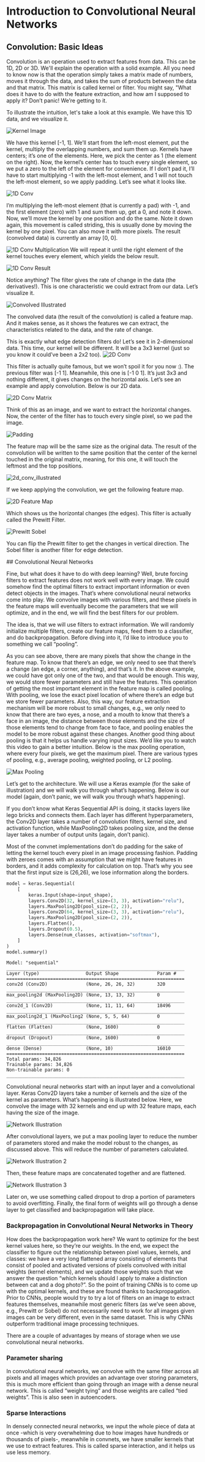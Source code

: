 # Introduction to Convolutional Neural Networks

## Convolution: Basic Ideas

Convolution is an operation used to extract features from data. This can be 1D, 2D or 3D. We'll  explain the operation with a solid example. All you need to know now is that the operation simply takes a matrix made of numbers, moves it through the data, and takes the sum of products between the data and that matrix. This matrix is called kernel or filter. You might say, "What does it have to do with the feature extraction, and how am I supposed to apply it?
Don’t panic! We’re getting to it.

To illustrate the intuition, let's take a look at this example. We have this 1D data, and we visualize it.

![Kernel Image](https://huggingface.co/datasets/hf-vision/course-assets/resolve/main/CNNs/kernel_image.png)

We have this kernel [-1, 1]. We’ll start from the left-most element, put the kernel, multiply the overlapping numbers, and sum them up. Kernels have centers; it’s one of the elements. Here, we pick the center as 1 (the element on the right). Now, the kernel’s center has to touch every single element, so we put a zero to the left of the element for convenience. If I don’t pad it, I’ll have to start multiplying -1 with the left-most element, and 1 will not touch the left-most element, so we apply padding. Let’s see what it looks like.

![1D Conv](https://huggingface.co/datasets/hf-vision/course-assets/resolve/main/CNNs/1d_conv.jpg)

I’m multiplying the left-most element (that is currently a pad) with -1, and the first element (zero) with 1 and sum them up, get a 0, and note it down. Now, we’ll move the kernel by one position and do the same. Note it down again, this movement is called striding, this is usually done by moving the kernel by one pixel. You can also move it with more pixels. The result (convolved data) is currently an array [0, 0].

![1D Conv Multiplication](https://huggingface.co/datasets/hf-vision/course-assets/resolve/main/CNNs/1d_conv_multiplication.png)
We will repeat it until the right element of the kernel touches every element, which yields the below result.

![1D Conv Result](https://huggingface.co/datasets/hf-vision/course-assets/resolve/main/CNNs/1d_conv_result.png)

Notice anything? The filter gives the rate of change in the data (the derivatives!). This is one characteristic we could extract from our data. Let’s visualize it.

![Convolved Illustrated](https://huggingface.co/datasets/hf-vision/course-assets/resolve/main/CNNs/convolved_illustrated.png)

The convolved data (the result of the convolution) is called a feature map. And it makes sense, as it shows the features we can extract, the characteristics related to the data, and the rate of change.

This is exactly what edge detection filters do! Let’s see it in 2-dimensional data. This time, our kernel will be different. It will be a 3x3 kernel (just so you know it could’ve been a 2x2 too).
![2D Conv ](https://huggingface.co/datasets/hf-vision/course-assets/resolve/main/CNNs/2d_conv.png)

This filter is actually quite famous, but we won’t spoil it for you now :). The previous filter was [-1 1]. Meanwhile, this one is [-1 0 1]. It’s just 3x3 and nothing different, it gives changes on the horizontal axis. Let’s see an example and apply convolution. Below is our 2D data.

![2D Conv Matrix](https://huggingface.co/datasets/hf-vision/course-assets/resolve/main/CNNs/2d_conv_matrix.png)

Think of this as an image, and we want to extract the horizontal changes. Now, the center of the filter has to touch every single pixel, so we pad the image.

![Padding](https://huggingface.co/datasets/hf-vision/course-assets/resolve/main/CNNs/padding.png)

The feature map will be the same size as the original data. The result of the convolution will be written to the same position that the center of the kernel touched in the original matrix, meaning, for this one, it will touch the leftmost and the top positions.

![2d_conv_illustrated](https://huggingface.co/datasets/hf-vision/course-assets/resolve/main/CNNs/2d_conv_illustrated.png)

If we keep applying the convolution, we get the following feature map.

![2D Feature Map](https://huggingface.co/datasets/hf-vision/course-assets/resolve/main/CNNs/2d_feature_map.png)

Which shows us the horizontal changes (the edges). This filter is actually called the Prewitt Filter.

![Prewitt Sobel](https://huggingface.co/datasets/hf-vision/course-assets/resolve/main/CNNs/prewitt_sobel.png)

You can flip the Prewitt filter to get the changes in vertical direction. The Sobel filter is another filter for edge detection.

## Convolutional Neural Networks

Fine, but what does it have to do with deep learning? Well, brute forcing filters to extract features does not work well with every image. We could somehow find the optimal filters to extract important information or even detect objects in the images. That’s where convolutional neural networks come into play. We convolve images with various filters, and these pixels in the feature maps will eventually become the parameters that we will optimize, and in the end, we will find the best filters for our problem.

The idea is, that we will use filters to extract information. We will randomly initialize multiple filters, create our feature maps, feed them to a classifier, and do backpropagation. Before diving into it, I’d like to introduce you to something we call “pooling”.

As you can see above, there are many pixels that show the change in the feature map. To know that there’s an edge, we only need to see that there’s a change (an edge, a corner, anything), and that’s it. In the above example, we could have got only one of the two, and that would be enough. This way, we would store fewer parameters and still have the features. This operation of getting the most important element in the feature map is called pooling. With pooling, we lose the exact pixel location of where there’s an edge but we store fewer parameters. Also, this way, our feature extraction mechanism will be more robust to small changes, e.g., we only need to know that there are two eyes, a nose, and a mouth to know that there’s a face in an image, the distance between those elements and the size of those elements tend to change from face to face, and pooling enables the model to be more robust against these changes. Another good thing about pooling is that it helps us handle varying input sizes. We’d like you to watch this video to gain a better intuition. Below is the max pooling operation, where every four pixels, we get the maximum pixel. There are various types of pooling, e.g., average pooling, weighted pooling, or L2 pooling.

![Max Pooling](https://huggingface.co/datasets/hf-vision/course-assets/resolve/main/CNNs/max_pooling.png)

Let’s get to the architecture. We will use a Keras example (for the sake of illustration) and we will walk you through what’s happening. Below is our model (again, don’t panic, we will walk you through what’s happening).

If you don’t know what Keras Sequential API is doing, it stacks layers like lego bricks and connects them. Each layer has different hyperparameters, the Conv2D layer takes a number of convolution filters, kernel size, and activation function, while MaxPooling2D takes pooling size, and the dense layer takes a number of output units (again, don’t panic).

Most of the convnet implementations don’t do padding for the sake of letting the kernel touch every pixel in an image processing fashion. Padding with zeroes comes with an assumption that we might have features in borders, and it adds complexity for calculation on top. That’s why you see that the first input size is (26,26), we lose information along the borders.

```python
model = keras.Sequential(
    [
        keras.Input(shape=input_shape),
        layers.Conv2D(32, kernel_size=(3, 3), activation="relu"),
        layers.MaxPooling2D(pool_size=(2, 2)),
        layers.Conv2D(64, kernel_size=(3, 3), activation="relu"),
        layers.MaxPooling2D(pool_size=(2, 2)),
        layers.Flatten(),
        layers.Dropout(0.5),
        layers.Dense(num_classes, activation="softmax"),
    ]
)
model.summary()
```
```
Model: "sequential"
_________________________________________________________________
Layer (type)                 Output Shape              Param #   
=================================================================
conv2d (Conv2D)              (None, 26, 26, 32)        320       
_________________________________________________________________
max_pooling2d (MaxPooling2D) (None, 13, 13, 32)        0         
_________________________________________________________________
conv2d_1 (Conv2D)            (None, 11, 11, 64)        18496     
_________________________________________________________________
max_pooling2d_1 (MaxPooling2 (None, 5, 5, 64)          0         
_________________________________________________________________
flatten (Flatten)            (None, 1600)              0         
_________________________________________________________________
dropout (Dropout)            (None, 1600)              0         
_________________________________________________________________
dense (Dense)                (None, 10)                16010     
=================================================================
Total params: 34,826
Trainable params: 34,826
Non-trainable params: 0
_________________________________________________________________
```
Convolutional neural networks start with an input layer and a convolutional layer. Keras Conv2D layers take a number of kernels and the size of the kernel as parameters. What’s happening is illustrated below. Here, we convolve the image with 32 kernels and end up with 32 feature maps, each having the size of the image.

![Network Illustration](https://huggingface.co/datasets/hf-vision/course-assets/resolve/main/CNNs/network_illustration.png)

After convolutional layers, we put a max pooling layer to reduce the number of parameters stored and make the model robust to the changes, as discussed above. This will reduce the number of parameters calculated.

![Network Illustration 2](https://huggingface.co/datasets/hf-vision/course-assets/resolve/main/CNNs/network_illustration_2.png)

Then, these feature maps are concatenated together and are flattened.

![Network Illustration 3](https://huggingface.co/datasets/hf-vision/course-assets/resolve/main/CNNs/network_illustration_3.png)

Later on, we use something called dropout to drop a portion of parameters to avoid overfitting. Finally, the final form of weights will go through a dense layer to get classified and backpropagation will take place.

### Backpropagation in Convolutional Neural Networks in Theory

How does the backpropagation work here? We want to optimize for the best kernel values here, so they’re our weights. In the end, we expect the classifier to figure out the relationship between pixel values, kernels, and classes: we have a very long flattened array consisting of elements that consist of pooled and activated versions of pixels convolved with initial weights (kernel elements), and we update those weights such that we answer the question “which kernels should I apply to make a distinction between cat and a dog photo?”. So the point of training CNNs is to come up with the optimal kernels, and these are found thanks to backpropagation. Prior to CNNs, people would try to try a lot of filters on an image to extract features themselves, meanwhile most generic filters (as we’ve seen above, e.g., Prewitt or Sobel) do not necessarily need to work for all images given images can be very different, even in the same dataset. This is why CNNs outperform traditional image processing techniques.

There are a couple of advantages by means of storage when we use convolutional neural networks.

### Parameter sharing

In convolutional neural networks, we convolve with the same filter across all pixels and all images which provides an advantage over storing parameters, this is much more efficient than going through an image with a dense neural network. This is called “weight tying” and those weights are called “tied weights”. This is also seen in autoencoders.

### Sparse Interactions

In densely connected neural networks, we input the whole piece of data at once -which is very overwhelming due to how images have hundreds or thousands of pixels-, meanwhile in convnets, we have smaller kernels that we use to extract features. This is called sparse interaction, and it helps us use less memory.

